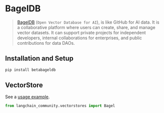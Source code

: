 # BagelDB

> [BagelDB](https://www.bageldb.ai/) (`Open Vector Database for AI`), is like GitHub for AI data.
> It is a collaborative platform where users can create,
> share, and manage vector datasets. It can support private projects for independent developers,
> internal collaborations for enterprises, and public contributions for data DAOs.

## Installation and Setup

```bash
pip install betabageldb
```

## VectorStore

See a [usage example](/docs/integrations/vectorstores/bageldb).

```python
from langchain_community.vectorstores import Bagel
```
